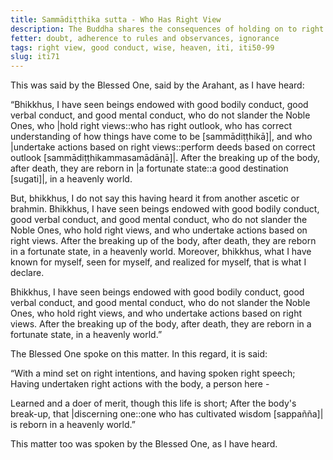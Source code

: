 ```yaml
---
title: Sammādiṭṭhika sutta - Who Has Right View
description: The Buddha shares the consequences of holding on to right views and acting upon them based on his direct knowledge.
fetter: doubt, adherence to rules and observances, ignorance
tags: right view, good conduct, wise, heaven, iti, iti50-99
slug: iti71
---
```


This was said by the Blessed One, said by the Arahant, as I have heard:

“Bhikkhus, I have seen beings endowed with good bodily conduct, good verbal conduct, and good mental conduct, who do not slander the Noble Ones, who |hold right views::who has right outlook, who has correct understanding of how things have come to be [sammādiṭṭhikā]|, and who |undertake actions based on right views::perform deeds based on correct outlook [sammādiṭṭhikammasamādānā]|. After the breaking up of the body, after death, they are reborn in |a fortunate state::a good destination [sugati]|, in a heavenly world.

But, bhikkhus, I do not say this having heard it from another ascetic or brahmin. Bhikkhus, I have seen beings endowed with good bodily conduct, good verbal conduct, and good mental conduct, who do not slander the Noble Ones, who hold right views, and who undertake actions based on right views. After the breaking up of the body, after death, they are reborn in a fortunate state, in a heavenly world. Moreover, bhikkhus, what I have known for myself, seen for myself, and realized for myself, that is what I declare.

Bhikkhus, I have seen beings endowed with good bodily conduct, good verbal conduct, and good mental conduct, who do not slander the Noble Ones, who hold right views, and who undertake actions based on right views. After the breaking up of the body, after death, they are reborn in a fortunate state, in a heavenly world.”

The Blessed One spoke on this matter. In this regard, it is said:

“With a mind set on right intentions,
and having spoken right speech;
Having undertaken right actions with the body,
a person here -

Learned and a doer of merit,
though this life is short;
After the body's break-up,
that |discerning one::one who has cultivated wisdom [sappañña]| is reborn in a heavenly world.”

This matter too was spoken by the Blessed One, as I have heard.